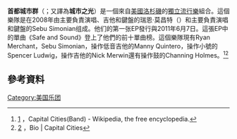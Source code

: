 {{noteTA
|G1=Music
|G2=Show
}}
{{Infobox musical artist <!-- See Wikipedia:WikiProject Musicians -->
| name = 首都城市群
| image = Capital Cities rockin' the 'hoo!.jpg
| caption = 首都城市群于2013年1月15日于加州[[森尼維爾|森尼維爾]]的表演
| landscape = yes
| background = group_or_band
| years_active = 2008–present
| origin = {{USA}}[[洛杉磯|洛杉磯]]
| genre = [[独立流行|独立流行]]、[[流行舞曲|流行舞曲]]、[[合成器流行|合成器流行]]
| label = Lazy Hooks, [[Capitol_Records|Capitol]]
| website = {{URL|http://www.capitalcitiesmusic.com}}
| current_members =
* Ryan Merchant
* Sebu Simonian
}}

'''首都城市群'''（{{lang-en|Capital Cities}}；又譯為'''城市之光'''）是一個來自[[美國|美國]][[洛杉磯|洛杉磯]]的[[獨立流行|獨立流行樂]]組合。這個樂隊是在2008年由主要負責演唱、吉他和鍵盤的瑞恩·莫昌特（{{lang-en|Ryan Merchant}}）和主要負責演唱和鍵盤的Sebu Simonian组成。他们的第一张EP發行與2011年6月7日。這張EP中的單曲《Safe and Sound》{{lang-cn|安然無恙}}登上了他們的前十單曲榜。這個樂隊現有Ryan Merchant，Sebu Simonian，操作低音吉他的Manny Quintero，操作小號的Spencer Ludwig，操作吉他的Nick Merwin還有操作鼓的Channing Holmes。<ref name="Wikipedia">[https://en.wikipedia.org/wiki/Capital_Cities_(band)] {{Wayback|url=https://en.wikipedia.org/wiki/Capital_Cities_(band) |date=20140919120830 }}，Capital Cities(Band) - Wikipedia, the free encyclopedia.</ref><ref name="Capital Cities Music">[http://capitalcitiesmusic.com/bio] {{Wayback|url=http://capitalcitiesmusic.com/bio |date=20141017174648 }}，Bio | Capital Cities</ref>

==參考資料==
<references />

[[Category:美国乐团|Category:美国乐团]]